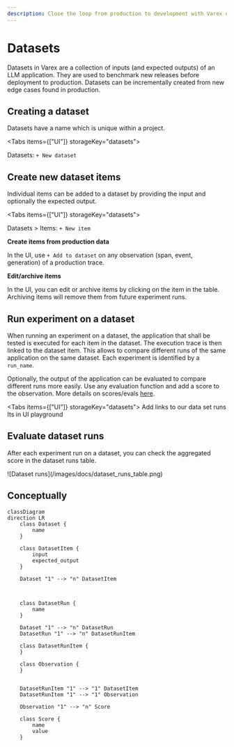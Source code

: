 ```yaml
---
description: Close the loop from production to development with Varex datasets.
---
```


# Datasets

Datasets in Varex are a collection of inputs (and expected outputs) of an LLM application. They are used to benchmark new releases before deployment to production. Datasets can be incrementally created from new edge cases found in production.


## Creating a dataset

Datasets have a name which is unique within a project.

<Tabs items={["UI"]} storageKey="datasets">

<Tab>

Datasets: `+ New dataset`

</Tab>
</Tabs>

## Create new dataset items

Individual items can be added to a dataset by providing the input and optionally the expected output.

<Tabs items={["UI"]} storageKey="datasets">

<Tab>

Datasets > Items: `+ New item`

</Tab>
</Tabs>

**Create items from production data**

In the UI, use `+ Add to dataset` on any observation (span, event, generation) of a production trace.

**Edit/archive items**

In the UI, you can edit or archive items by clicking on the item in the table. Archiving items will remove them from future experiment runs.

## Run experiment on a dataset

When running an experiment on a dataset, the application that shall be tested is executed for each item in the dataset. The execution trace is then linked to the dataset item. This allows to compare different runs of the same application on the same dataset. Each experiment is identified by a `run_name`.

Optionally, the output of the application can be evaluated to compare different runs more easily. Use any evaluation function and add a score to the observation. More details on scores/evals [here](/docs/scores).

<Tabs items={["UI"]} storageKey="datasets">
<Tab>
   Add links to our data set runs
   Its in UI playground
</Tab>
</Tabs>

## Evaluate dataset runs

After each experiment run on a dataset, you can check the aggregated score in the dataset runs table.

<Frame border>![Dataset runs](/images/docs/dataset_runs_table.png)</Frame>

## Conceptually

```mermaid
classDiagram
direction LR
    class Dataset {
        name
    }

    class DatasetItem {
        input
        expected_output
    }

    Dataset "1" --> "n" DatasetItem



    class DatasetRun {
        name
    }

    Dataset "1" --> "n" DatasetRun
    DatasetRun "1" --> "n" DatasetRunItem

    class DatasetRunItem {
    }

    class Observation {
    }


    DatasetRunItem "1" --> "1" DatasetItem
    DatasetRunItem "1" --> "1" Observation

    Observation "1" --> "n" Score

    class Score {
        name
        value
    }
```
